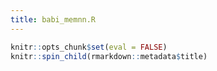 ```yaml
---
title: babi_memnn.R
---
```


```r
knitr::opts_chunk$set(eval = FALSE)
knitr::spin_child(rmarkdown::metadata$title)
```
